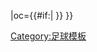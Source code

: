 {{fb team |t=德累斯顿迪纳摩 |tan=德累斯顿迪纳摩 |tc=GER |abb={{#if:{{{abb|}}}|DRE}} |oc={{#if:{{{oc|}}}|{{{oc}}} }} }}<!--
--><noinclude>[[Category:足球模板]]</noinclude>